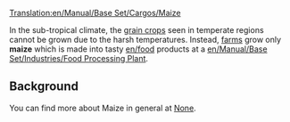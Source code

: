 [[Translation:en/Manual/Base Set/Cargos/Maize]]

{{en/Cargo|name=Maize
|image=en/Grain.png|produced=[[en/Manual/Base Set/Industries/Farm]]
|accepted=[[en/Manual/Base Set/Industries/Food Processing Plant]]
}}

In the sub-tropical climate, the [[en/grain|grain crops]] seen in temperate regions cannot be grown due to the harsh temperatures.  Instead, [[en/farm|farms]] grow only '''maize''' which is made into tasty [[en/food]] products at a [[en/Manual/Base Set/Industries/Food Processing Plant]].

==Background==
You can find more about Maize in general at [https://www.wikipedia.org/wiki/Maize None].